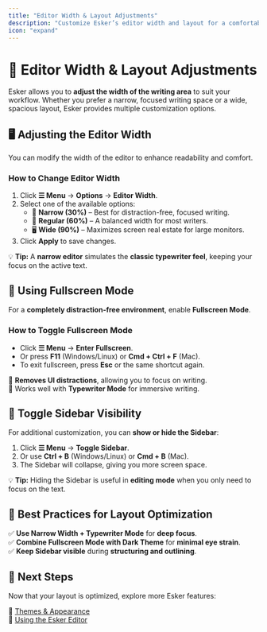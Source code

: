 ```yaml
---
title: "Editor Width & Layout Adjustments"
description: "Customize Esker’s editor width and layout for a comfortable writing experience."
icon: "expand"
---
```


# 📏 Editor Width & Layout Adjustments  

Esker allows you to **adjust the width of the writing area** to suit your workflow. Whether you prefer a narrow, focused writing space or a wide, spacious layout, Esker provides multiple customization options.

## 🖥️ **Adjusting the Editor Width**  

You can modify the width of the editor to enhance readability and comfort.  

### **How to Change Editor Width**  
1. Click **☰ Menu** → **Options** → **Editor Width**.  
2. Select one of the available options:  
   - 📐 **Narrow (30%)** – Best for distraction-free, focused writing.  
   - 📝 **Regular (60%)** – A balanced width for most writers.  
   - 🖥️ **Wide (90%)** – Maximizes screen real estate for large monitors.  
3. Click **Apply** to save changes.  

💡 **Tip:** A **narrow editor** simulates the **classic typewriter feel**, keeping your focus on the active text.

## 📜 **Using Fullscreen Mode**  

For a **completely distraction-free environment**, enable **Fullscreen Mode**.  

### **How to Toggle Fullscreen Mode**  
- Click **☰ Menu** → **Enter Fullscreen**.  
- Or press **F11** (Windows/Linux) or **Cmd + Ctrl + F** (Mac).  
- To exit fullscreen, press **Esc** or the same shortcut again.  

🔹 **Removes UI distractions**, allowing you to focus on writing.  
🔹 Works well with **Typewriter Mode** for immersive writing.  

## 🔁 **Toggle Sidebar Visibility**  

For additional customization, you can **show or hide the Sidebar**:  

1. Click **☰ Menu** → **Toggle Sidebar**.  
2. Or use **Ctrl + B** (Windows/Linux) or **Cmd + B** (Mac).  
3. The Sidebar will collapse, giving you more screen space.  

💡 **Tip:** Hiding the Sidebar is useful in **editing mode** when you only need to focus on the text.

## 🎯 **Best Practices for Layout Optimization**  

✅ **Use Narrow Width + Typewriter Mode** for **deep focus**.  
✅ **Combine Fullscreen Mode with Dark Theme** for **minimal eye strain**.  
✅ **Keep Sidebar visible** during **structuring and outlining**.  

## 🎯 **Next Steps**  

Now that your layout is optimized, explore more Esker features:  

🎨 [Themes & Appearance](/customization/themes-and-appearance)  
📖 [Using the Esker Editor](/writing-productivity/editor)  
